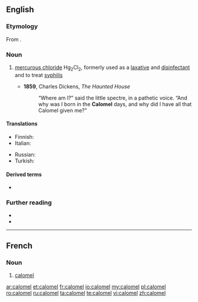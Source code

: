 ==English==

===Etymology===
From {{etyl|fr|en}} {{m|fr|calomel}}.

===Noun===
{{wikipedia}}
{{en-noun|~}}

# {{lb|en|inorganic compound}} [[mercurous chloride]] Hg<sub>2</sub>Cl<sub>2</sub>, formerly used as a [[laxative]] and [[disinfectant]] and to treat [[syphilis]]
#* '''1859''', Charles Dickens, ''The Haunted House''
#*: “Where am I?” said the little spectre, in a pathetic voice. “And why was I born in the '''Calomel''' days, and why did I have all that Calomel given me?”

====Translations====
{{trans-top|mercurous chloride}}
* Finnish: {{t|fi|kalomeli}}
* Italian: {{t|it|calomelano|m}}
{{trans-mid}}
* Russian: {{t+|ru|каломе́ль|f}}
* Turkish: {{t+|tr|kalomel}}
{{trans-bottom}}

====Derived terms====
* {{l|en|calomel electrode}}

===Further reading===
* {{R:WebMineral}}
* {{R:mindat}}

----

==French==

===Noun===
{{fr-noun|m|-|s}}

# {{lb|fr|inorganic compound}} [[#English|calomel]]

[[ar:calomel]]
[[et:calomel]]
[[fr:calomel]]
[[io:calomel]]
[[my:calomel]]
[[pl:calomel]]
[[ro:calomel]]
[[ru:calomel]]
[[ta:calomel]]
[[te:calomel]]
[[vi:calomel]]
[[zh:calomel]]